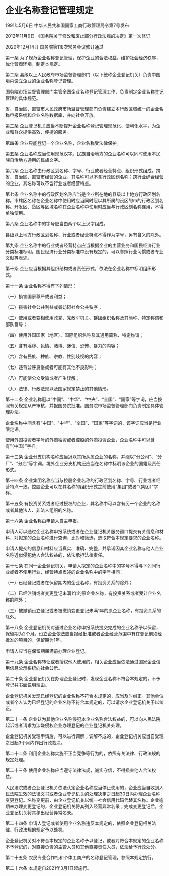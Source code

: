 # 企业名称登记管理规定

1991年5月6日 中华人民共和国国家工商行政管理局令第7号发布　

2012年11月9日 《国务院关于修改和废止部分行政法规的决定》第一次修订　

2020年12月14日 国务院第118次常务会议修订通过

  

第一条 为了规范企业名称登记管理，保护企业的合法权益，维护社会经济秩序，优化营商环境，制定本规定。

第二条 县级以上人民政府市场监督管理部门（以下统称企业登记机关）负责中国境内设立企业的企业名称登记管理。

国务院市场监督管理部门主管全国企业名称登记管理工作，负责制定企业名称登记管理的具体规范。

省、自治区、直辖市人民政府市场监督管理部门负责建立本行政区域统一的企业名称申报系统和企业名称数据库，并向社会开放。

第三条 企业登记机关应当不断提升企业名称登记管理规范化、便利化水平，为企业和群众提供高效、便捷的服务。

第四条 企业只能登记一个企业名称，企业名称受法律保护。

第五条 企业名称应当使用规范汉字。民族自治地方的企业名称可以同时使用本民族自治地方通用的民族文字。

第六条 企业名称由行政区划名称、字号、行业或者经营特点、组织形式组成。跨省、自治区、直辖市经营的企业，其名称可以不含行政区划名称；跨行业综合经营的企业，其名称可以不含行业或者经营特点。

第七条 企业名称中的行政区划名称应当是企业所在地的县级以上地方行政区划名称。市辖区名称在企业名称中使用时应当同时冠以其所属的设区的市的行政区划名称。开发区、垦区等区域名称在企业名称中使用时应当与行政区划名称连用，不得单独使用。

第八条 企业名称中的字号应当由两个以上汉字组成。

县级以上地方行政区划名称、行业或者经营特点不得作为字号，另有含义的除外。

第九条 企业名称中的行业或者经营特点应当根据企业的主营业务和国民经济行业分类标准标明。国民经济行业分类标准中没有规定的，可以参照行业习惯或者专业文献等表述。

第十条 企业应当根据其组织结构或者责任形式，依法在企业名称中标明组织形式。

第十一条 企业名称不得有下列情形：

（一）损害国家尊严或者利益；

（二）损害社会公共利益或者妨碍社会公共秩序；

（三）使用或者变相使用政党、党政军机关、群团组织名称及其简称、特定称谓和部队番号；

（四）使用外国国家（地区）、国际组织名称及其通用简称、特定称谓；

（五）含有淫秽、色情、赌博、迷信、恐怖、暴力的内容；

（六）含有民族、种族、宗教、性别歧视的内容；

（七）违背公序良俗或者可能有其他不良影响；

（八）可能使公众受骗或者产生误解；

（九）法律、行政法规以及国家规定禁止的其他情形。

第十二条 企业名称冠以“中国”、“中华”、“中央”、“全国”、“国家”等字词，应当按照有关规定从严审核，并报国务院批准。国务院市场监督管理部门负责制定具体管理办法。

企业名称中间含有“中国”、“中华”、“全国”、“国家”等字词的，该字词应当是行业限定语。

使用外国投资者字号的外商独资或者控股的外商投资企业，企业名称中可以含有“（中国）”字样。

第十三条 企业分支机构名称应当冠以其所从属企业的名称，并缀以“分公司”、“分厂”、“分店”等字词。境外企业分支机构还应当在名称中标明该企业的国籍及责任形式。

第十四条 企业集团名称应当与控股企业名称的行政区划名称、字号、行业或者经营特点一致。控股企业可以在其名称的组织形式之前使用“集团”或者“（集团）”字样。

第十五条 有投资关系或者经过授权的企业，其名称中可以含有另一个企业的名称或者其他法人、非法人组织的名称。

第十六条 企业名称由申请人自主申报。

申请人可以通过企业名称申报系统或者在企业登记机关服务窗口提交有关信息和材料，对拟定的企业名称进行查询、比对和筛选，选取符合本规定要求的企业名称。

申请人提交的信息和材料应当真实、准确、完整，并承诺因其企业名称与他人企业名称近似侵犯他人合法权益的，依法承担法律责任。

第十七条 在同一企业登记机关，申请人拟定的企业名称中的字号不得与下列同行业或者不使用行业、经营特点表述的企业名称中的字号相同：

（一）已经登记或者在保留期内的企业名称，有投资关系的除外；

（二）已经注销或者变更登记未满1年的原企业名称，有投资关系或者受让企业名称的除外；

（三）被撤销设立登记或者被撤销变更登记未满1年的原企业名称，有投资关系的除外。

第十八条 企业登记机关对通过企业名称申报系统提交完成的企业名称予以保留，保留期为2个月。设立企业依法应当报经批准或者企业经营范围中有在登记前须经批准的项目的，保留期为1年。

申请人应当在保留期届满前办理企业登记。

第十九条 企业名称转让或者授权他人使用的，相关企业应当依法通过国家企业信用信息公示系统向社会公示。

第二十条 企业登记机关在办理企业登记时，发现企业名称不符合本规定的，不予登记并书面说明理由。

企业登记机关发现已经登记的企业名称不符合本规定的，应当及时纠正。其他单位或者个人认为已经登记的企业名称不符合本规定的，可以请求企业登记机关予以纠正。

第二十一条 企业认为其他企业名称侵犯本企业名称合法权益的，可以向人民法院起诉或者请求为涉嫌侵权企业办理登记的企业登记机关处理。

企业登记机关受理申请后，可以进行调解；调解不成的，企业登记机关应当自受理之日起3个月内作出行政裁决。

第二十二条 利用企业名称实施不正当竞争等行为的，依照有关法律、行政法规的规定处理。

第二十三条 使用企业名称应当遵守法律法规，诚实守信，不得损害他人合法权益。

人民法院或者企业登记机关依法认定企业名称应当停止使用的，企业应当自收到人民法院生效的法律文书或者企业登记机关的处理决定之日起30日内办理企业名称变更登记。名称变更前，由企业登记机关以统一社会信用代码代替其名称。企业逾期未办理变更登记的，企业登记机关将其列入经营异常名录；完成变更登记后，企业登记机关将其移出经营异常名录。

第二十四条 申请人登记或者使用企业名称违反本规定的，依照企业登记相关法律、行政法规的规定予以处罚。

企业登记机关对不符合本规定的企业名称予以登记，或者对符合本规定的企业名称不予登记的，对直接负责的主管人员和其他直接责任人员，依法给予行政处分。

第二十五条 农民专业合作社和个体工商户的名称登记管理，参照本规定执行。

第二十六条 本规定自2021年3月1日起施行。